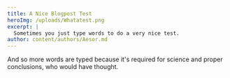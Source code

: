 ```yaml
---
title: A Nice Blogpost Test
heroImg: /uploads/Whatatest.png
excerpt: |
  Sometimes you just type words to do a very nice test.
author: content/authors/Aesor.md
---
```


And so more words are typed because it's required for science and proper conclusions, who would have thought.
